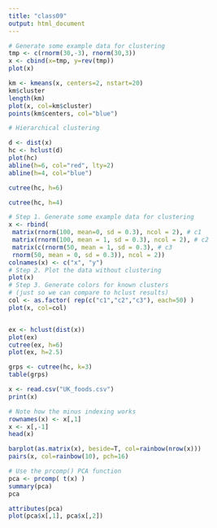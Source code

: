 ```yaml
---
title: "class09"
output: html_document
---
```


```r
# Generate some example data for clustering
tmp <- c(rnorm(30,-3), rnorm(30,3))
x <- cbind(x=tmp, y=rev(tmp))
plot(x)
```

```r
km <- kmeans(x, centers=2, nstart=20)
km$cluster
length(km)
plot(x, col=km$cluster)
points(km$centers, col="blue")
```





```r
# Hierarchical clustering

d <- dist(x)
hc <- hclust(d)
plot(hc)
abline(h=6, col="red", lty=2)
abline(h=4, col="blue")
```


```r
cutree(hc, h=6)
```

```r
cutree(hc, h=4)
```








```r
# Step 1. Generate some example data for clustering
x <- rbind(
 matrix(rnorm(100, mean=0, sd = 0.3), ncol = 2), # c1
 matrix(rnorm(100, mean = 1, sd = 0.3), ncol = 2), # c2
 matrix(c(rnorm(50, mean = 1, sd = 0.3), # c3
 rnorm(50, mean = 0, sd = 0.3)), ncol = 2))
colnames(x) <- c("x", "y")
# Step 2. Plot the data without clustering
plot(x)
# Step 3. Generate colors for known clusters
# (just so we can compare to hclust results)
col <- as.factor( rep(c("c1","c2","c3"), each=50) )
plot(x, col=col)


ex <- hclust(dist(x))
plot(ex)
cutree(ex, h=6)
plot(ex, h=2.5)

grps <- cutree(hc, k=3)
table(grps)
```


```r
x <- read.csv("UK_foods.csv")
print(x)

# Note how the minus indexing works
rownames(x) <- x[,1]
x <- x[,-1]
head(x)

barplot(as.matrix(x), beside=T, col=rainbow(nrow(x)))
pairs(x, col=rainbow(10), pch=16)


```



```r
# Use the prcomp() PCA function 
pca <- prcomp( t(x) )
summary(pca)
pca
```


```r
attributes(pca)
plot(pca$x[,1], pca$x[,2])
```

